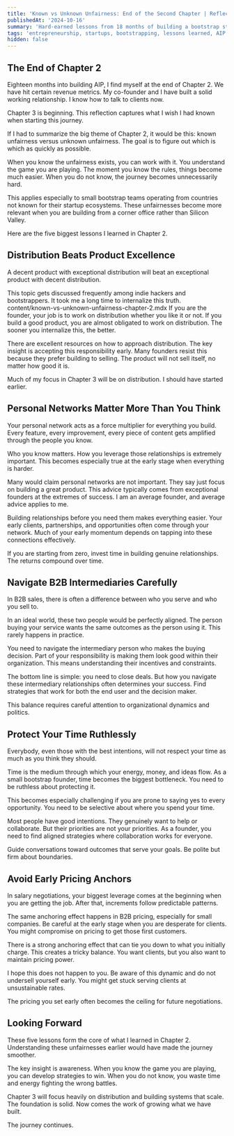 ```yaml
---
title: 'Known vs Unknown Unfairness: End of the Second Chapter | Reflections on Building a Bootstrap Startup'
publishedAt: '2024-10-16'
summary: 'Hard-earned lessons from 18 months of building a bootstrap startup. Understanding the game you are playing makes the journey much easier.'
tags: 'entrepreneurship, startups, bootstrapping, lessons learned, AIP'
hidden: false
---
```


## The End of Chapter 2

Eighteen months into building AIP, I find myself at the end of Chapter 2. We have hit certain revenue metrics. My co-founder and I have built a solid working relationship. I know how to talk to clients now.

Chapter 3 is beginning. This reflection captures what I wish I had known when starting this journey.

If I had to summarize the big theme of Chapter 2, it would be this: known unfairness versus unknown unfairness. The goal is to figure out which is which as quickly as possible.

When you know the unfairness exists, you can work with it. You understand the game you are playing. The moment you know the rules, things become much easier. When you do not know, the journey becomes unnecessarily hard.

This applies especially to small bootstrap teams operating from countries not known for their startup ecosystems. These unfairnesses become more relevant when you are building from a corner office rather than Silicon Valley.

Here are the five biggest lessons I learned in Chapter 2.

## Distribution Beats Product Excellence

A decent product with exceptional distribution will beat an exceptional product with decent distribution.

This topic gets discussed frequently among indie hackers and bootstrappers. It took me a long time to internalize this truth.
content/known-vs-unknown-unfairness-chapter-2.mdx
If you are the founder, your job is to work on distribution whether you like it or not. If you build a good product, you are almost obligated to work on distribution. The sooner you internalize this, the better.

There are excellent resources on how to approach distribution. The key insight is accepting this responsibility early. Many founders resist this because they prefer building to selling. The product will not sell itself, no matter how good it is.

Much of my focus in Chapter 3 will be on distribution. I should have started earlier.

## Personal Networks Matter More Than You Think

Your personal network acts as a force multiplier for everything you build. Every feature, every improvement, every piece of content gets amplified through the people you know.

Who you know matters. How you leverage those relationships is extremely important. This becomes especially true at the early stage when everything is harder.

Many would claim personal networks are not important. They say just focus on building a great product. This advice typically comes from exceptional founders at the extremes of success. I am an average founder, and average advice applies to me.

Building relationships before you need them makes everything easier. Your early clients, partnerships, and opportunities often come through your network. Much of your early momentum depends on tapping into these connections effectively.

If you are starting from zero, invest time in building genuine relationships. The returns compound over time.

## Navigate B2B Intermediaries Carefully

In B2B sales, there is often a difference between who you serve and who you sell to.

In an ideal world, these two people would be perfectly aligned. The person buying your service wants the same outcomes as the person using it. This rarely happens in practice.

You need to navigate the intermediary person who makes the buying decision. Part of your responsibility is making them look good within their organization. This means understanding their incentives and constraints.

The bottom line is simple: you need to close deals. But how you navigate these intermediary relationships often determines your success. Find strategies that work for both the end user and the decision maker.

This balance requires careful attention to organizational dynamics and politics.

## Protect Your Time Ruthlessly

Everybody, even those with the best intentions, will not respect your time as much as you think they should.

Time is the medium through which your energy, money, and ideas flow. As a small bootstrap founder, time becomes the biggest bottleneck. You need to be ruthless about protecting it.

This becomes especially challenging if you are prone to saying yes to every opportunity. You need to be selective about where you spend your time.

Most people have good intentions. They genuinely want to help or collaborate. But their priorities are not your priorities. As a founder, you need to find aligned strategies where collaboration works for everyone.

Guide conversations toward outcomes that serve your goals. Be polite but firm about boundaries.

## Avoid Early Pricing Anchors

In salary negotiations, your biggest leverage comes at the beginning when you are getting the job. After that, increments follow predictable patterns.

The same anchoring effect happens in B2B pricing, especially for small companies. Be careful at the early stage when you are desperate for clients. You might compromise on pricing to get those first customers.

There is a strong anchoring effect that can tie you down to what you initially charge. This creates a tricky balance. You want clients, but you also want to maintain pricing power.

I hope this does not happen to you. Be aware of this dynamic and do not undersell yourself early. You might get stuck serving clients at unsustainable rates.

The pricing you set early often becomes the ceiling for future negotiations.

## Looking Forward

These five lessons form the core of what I learned in Chapter 2. Understanding these unfairnesses earlier would have made the journey smoother.

The key insight is awareness. When you know the game you are playing, you can develop strategies to win. When you do not know, you waste time and energy fighting the wrong battles.

Chapter 3 will focus heavily on distribution and building systems that scale. The foundation is solid. Now comes the work of growing what we have built.

The journey continues.
